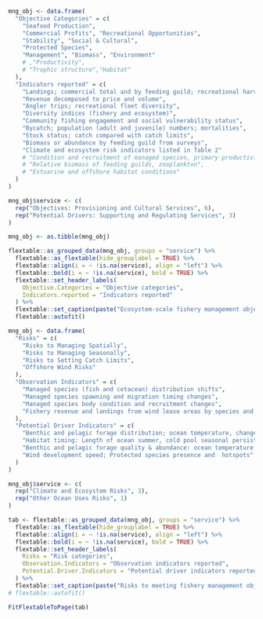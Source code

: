 ```r
mng_obj <- data.frame(
  "Objective Categories" = c(
    "Seafood Production",
    "Commercial Profits", "Recreational Opportunities",
    "Stability", "Social & Cultural",
    "Protected Species",
    "Management", "Biomass", "Environment"
    # ,"Productivity",
    # "Trophic structure","Habitat"
  ),
  "Indicators reported" = c(
    "Landings; commercial total and by feeding guild; recreational harvest",
    "Revenue decomposed to price and volume",
    "Angler trips; recreational fleet diversity",
    "Diversity indices (fishery and ecosystem)",
    "Community fishing engagement and social vulnerability status",
    "Bycatch; population (adult and juvenile) numbers; mortalities",
    "Stock status; catch compared with catch limits",
    "Biomass or abundance by feeding guild from surveys",
    "Climate and ecosystem risk indicators listed in Table 2"
    # "Condition and recruitment of managed species, primary productivity",
    # "Relative biomass of feeding guilds, zooplankton",
    # "Estuarine and offshore habitat conditions"
  )
)

mng_obj$service <- c(
  rep("Objectives: Provisioning and Cultural Services", 6),
  rep("Potential Drivers: Supporting and Regulating Services", 3)
)

mng_obj <- as.tibble(mng_obj)

flextable::as_grouped_data(mng_obj, groups = "service") %>%
  flextable::as_flextable(hide_grouplabel = TRUE) %>%
  flextable::align(i = ~ !is.na(service), align = "left") %>%
  flextable::bold(i = ~ !is.na(service), bold = TRUE) %>%
  flextable::set_header_labels(
    Objective.Categories = "Objective categories",
    Indicators.reported = "Indicators reported"
  ) %>%
  flextable::set_caption(paste("Ecosystem-scale fishery management objectives in", region)) %>%
  flextable::autofit()
```
 \newpage
```r
mng_obj <- data.frame(
  "Risks" = c(
    "Risks to Managing Spatially",
    "Risks to Managing Seasonally",
    "Risks to Setting Catch Limits",
    "Offshore Wind Risks"
  ),
  "Observation Indicators" = c(
    "Managed species (fish and cetacean) distribution shifts",
    "Managed species spawning and migration timing changes",
    "Managed species body condition and recruitment changes",
    "Fishery revenue and landings from wind lease areas by species and port"
  ),
  "Potential Driver Indicators" = c(
    "Benthic and pelagic forage distribution; ocean temperature, changes in currents and cold pool",
    "Habitat timing: Length of ocean summer, cold pool seasonal persistence",
    "Benthic and pelagic forage quality & abundance: ocean temperature & acidification ",
    "Wind development speed; Protected species presence and  hotspots"
  )
)

mng_obj$service <- c(
  rep("Climate and Ecosystem Risks", 3),
  rep("Other Ocean Uses Risks", 1)
)

tab <- flextable::as_grouped_data(mng_obj, groups = "service") %>%
  flextable::as_flextable(hide_grouplabel = TRUE) %>%
  flextable::align(i = ~ !is.na(service), align = "left") %>%
  flextable::bold(i = ~ !is.na(service), bold = TRUE) %>%
  flextable::set_header_labels(
    Risks = "Risk categories",
    Observation.Indicators = "Observation indicators reported",
    Potential.Driver.Indicators = "Potential driver indicators reported"
  ) %>%
  flextable::set_caption(paste("Risks to meeting fishery management objectives in", region)) # %>%
# flextable::autofit()

FitFlextableToPage(tab)
```
